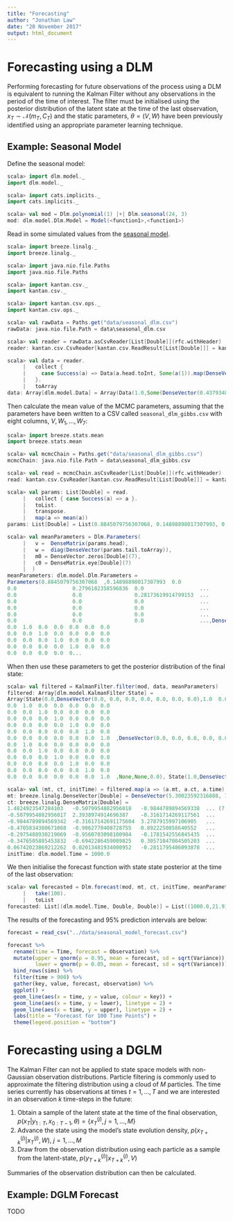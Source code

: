 ```yaml
---
title: "Forecasting"
author: "Jonathan Law"
date: "20 November 2017"
output: html_document
---
```


# Forecasting using a DLM

Performing forecasting for future observations of the process using a DLM is equivalent to running the Kalman Filter without any observations in the period of the time of interest. The filter must be initialised using the posterior distribution of the latent state at the time of the last observation, $x_T \sim \mathcal{N}(m_T, C_T)$ and the static parameters, $\theta = (V, W)$ have been previously identified using an appropriate parameter learning technique.

## Example: Seasonal Model

Define the seasonal model:

```scala
scala> import dlm.model._
import dlm.model._

scala> import cats.implicits._
import cats.implicits._

scala> val mod = Dlm.polynomial(1) |+| Dlm.seasonal(24, 3)
mod: dlm.model.Dlm.Model = Model(<function1>,<function1>)
```

Read in some simulated values from the [seasonal model](SeasonalModel.html).

```scala
scala> import breeze.linalg._
import breeze.linalg._

scala> import java.nio.file.Paths
import java.nio.file.Paths

scala> import kantan.csv._
import kantan.csv._

scala> import kantan.csv.ops._
import kantan.csv.ops._

scala> val rawData = Paths.get("data/seasonal_dlm.csv")
rawData: java.nio.file.Path = data\seasonal_dlm.csv

scala> val reader = rawData.asCsvReader[List[Double]](rfc.withHeader)
reader: kantan.csv.CsvReader[kantan.csv.ReadResult[List[Double]]] = kantan.codecs.resource.ResourceIterator$$anon$6@3a6ddb40

scala> val data = reader.
     |   collect { 
     |     case Success(a) => Data(a.head.toInt, Some(a(1)).map(DenseVector(_)))
     |   }.
     |   toArray
data: Array[dlm.model.Data] = Array(Data(1.0,Some(DenseVector(0.4379348004884742))), Data(2.0,Some(DenseVector(1.4108334752047018))), Data(3.0,Some(DenseVector(1.0554007562215737))), Data(4.0,Some(DenseVector(1.6065644463898545))), Data(5.0,Some(DenseVector(-0.9324848268895531))), Data(6.0,Some(DenseVector(-0.41798535825781014))), Data(7.0,Some(DenseVector(3.1133842878248283))), Data(8.0,Some(DenseVector(1.5529700271666615))), Data(9.0,Some(DenseVector(-6.066407414909048))), Data(10.0,Some(DenseVector(-1.3903044774146969))), Data(11.0,Some(DenseVector(1.00857024620827))), Data(12.0,Some(DenseVector(-2.1280969981651334))), Data(13.0,Some(DenseVector(-1.6266216847540287))), Data(14.0,Some(DenseVector(1.8439005505644868))), Data(15.0,Some(DenseVector(0.16211017003365258))), Data(16.0,Some(...
```

Then calculate the mean value of the MCMC parameters, assuming that the parameters have been written to a CSV called `seasonal_dlm_gibbs.csv` with eight columns, $V, W_1,\dots,W_7$:

```scala
scala> import breeze.stats.mean
import breeze.stats.mean

scala> val mcmcChain = Paths.get("data/seasonal_dlm_gibbs.csv")
mcmcChain: java.nio.file.Path = data\seasonal_dlm_gibbs.csv

scala> val read = mcmcChain.asCsvReader[List[Double]](rfc.withHeader)
read: kantan.csv.CsvReader[kantan.csv.ReadResult[List[Double]]] = kantan.codecs.resource.ResourceIterator$$anon$6@417cb8f6

scala> val params: List[Double] = read.
     |   collect { case Success(a) => a }.
     |   toList.
     |   transpose.
     |   map(a => mean(a))
params: List[Double] = List(0.8845079756307068, 0.14898898017307993, 0.2796182358596836, 0.28173619914799153, 0.2758751247272198, 0.2816157274900601, 0.2519573345917604, 0.24110852919544112)

scala> val meanParameters = Dlm.Parameters(
     |   v =  DenseMatrix(params.head), 
     |   w =  diag(DenseVector(params.tail.toArray)), 
     |   m0 = DenseVector.zeros[Double](7),
     |   c0 = DenseMatrix.eye[Double](7)
     |  )
meanParameters: dlm.model.Dlm.Parameters =
Parameters(0.8845079756307068  ,0.14898898017307993  0.0                 0.0                  ... (7 total)
0.0                  0.2796182358596836  0.0                  ...
0.0                  0.0                 0.28173619914799153  ...
0.0                  0.0                 0.0                  ...
0.0                  0.0                 0.0                  ...
0.0                  0.0                 0.0                  ...
0.0                  0.0                 0.0                  ...,DenseVector(0.0, 0.0, 0.0, 0.0, 0.0, 0.0, 0.0),1.0  0.0  0.0  0.0  0.0  0.0  0.0
0.0  1.0  0.0  0.0  0.0  0.0  0.0
0.0  0.0  1.0  0.0  0.0  0.0  0.0
0.0  0.0  0.0  1.0  0.0  0.0  0.0
0.0  0.0  0.0  0.0  1.0  0.0  0.0
0.0  0.0  0.0  0.0  0...
```

When then use these parameters to get the posterior distribution of the final state:

```scala
scala> val filtered = KalmanFilter.filter(mod, data, meanParameters)
filtered: Array[dlm.model.KalmanFilter.State] =
Array(State(0.0,DenseVector(0.0, 0.0, 0.0, 0.0, 0.0, 0.0, 0.0),1.0  0.0  0.0  0.0  0.0  0.0  0.0
0.0  1.0  0.0  0.0  0.0  0.0  0.0
0.0  0.0  1.0  0.0  0.0  0.0  0.0
0.0  0.0  0.0  1.0  0.0  0.0  0.0
0.0  0.0  0.0  0.0  1.0  0.0  0.0
0.0  0.0  0.0  0.0  0.0  1.0  0.0
0.0  0.0  0.0  0.0  0.0  0.0  1.0  ,DenseVector(0.0, 0.0, 0.0, 0.0, 0.0, 0.0, 0.0),1.0  0.0  0.0  0.0  0.0  0.0  0.0
0.0  1.0  0.0  0.0  0.0  0.0  0.0
0.0  0.0  1.0  0.0  0.0  0.0  0.0
0.0  0.0  0.0  1.0  0.0  0.0  0.0
0.0  0.0  0.0  0.0  1.0  0.0  0.0
0.0  0.0  0.0  0.0  0.0  1.0  0.0
0.0  0.0  0.0  0.0  0.0  0.0  1.0  ,None,None,0.0), State(1.0,DenseVector(0.08614736680800719, 0.0959415133139168, 0.0, 0.09566086730834508, 0.0, 0.09386759106671745, 0.0),0.92296817...

scala> val (mt, ct, initTime) = filtered.map(a => (a.mt, a.ct, a.time)).last
mt: breeze.linalg.DenseVector[Double] = DenseVector(5.30023592316088, 13.364804116054309, -5.823030583899986, 13.322842653403423, -11.996595079225864, -10.074359078424946, -19.0726279240834)
ct: breeze.linalg.DenseMatrix[Double] =
1.4824923547284103   -0.5079954882956018   -0.9844789894569338  ... (7 total)
-0.5079954882956017  2.3938974914696387    -0.3161714269117561  ...
-0.9844789894569342  -0.31617142691175604  3.2787915997106905   ...
-0.4705834380671068  -0.9062770408728755   0.8922250858640552   ...
-0.2975488930219069  -0.9560703098100984   -0.1781542556845435  ...
-0.3476505885453832  -0.6942286459009825   0.30571047004505203  ...
0.06742023869212262  0.02013481934000952   -0.2811795486093878  ...
initTime: dlm.model.Time = 1000.0
```

We then initialise the forecast function with state state posterior at the time of the last observation:

```scala
scala> val forecasted = Dlm.forecast(mod, mt, ct, initTime, meanParameters).
     |   take(100).
     |   toList
forecasted: List[(dlm.model.Time, Double, Double)] = List((1000.0,21.913523614193664,1.60512413134061), (1001.0,-2.960331273551211,964.5423462993369), (1002.0,20.04759248898447,1919.5370269888276), (1003.0,-21.272204070425918,2885.383255540375), (1004.0,55.90941644452681,3852.8401892725688), (1005.0,1.632124655051868,4789.02559567327), (1006.0,-7.726256869010135,5755.52830011983), (1007.0,-0.03667277728477636,6711.793895470083), (1008.0,-0.03667277728477636,7675.885088224641), (1009.0,-7.726256869010133,8640.049417014416), (1010.0,1.6321246550517827,9600.134617647604), (1011.0,55.9094164445268,10582.600354655138), (1012.0,-21.272204070425797,11560.676778282743), (1013.0,20.04759248898445,12513.907668438816), (1014.0,-2.960331273551306,13472.208337275617), (1015.0,21.91352361419347,14428...
```

The results of the forecasting and 95% prediction intervals are below:

```r
forecast = read_csv("../data/seasonal_model_forecast.csv")

forecast %>%
  rename(time = Time, forecast = Observation) %>%
  mutate(upper = qnorm(p = 0.95, mean = forecast, sd = sqrt(Variance)),
         lower = qnorm(p = 0.05, mean = forecast, sd = sqrt(Variance))) %>%
  bind_rows(sims) %>%
  filter(time > 900) %>%
  gather(key, value, forecast, observation) %>%
  ggplot() +
  geom_line(aes(x = time, y = value, colour = key)) +
  geom_line(aes(x = time, y = lower), linetype = 2) +
  geom_line(aes(x = time, y = upper), linetype = 2) +
  labs(title = "Forecast for 100 Time Points") +
  theme(legend.position = "bottom")
```

# Forecasting using a DGLM

The Kalman Filter can not be applied to state space models with non-Gaussian observation distributions. Particle filtering is commonly used to approximate the filtering distribution using a cloud of $M$ particles. The time series currently has observations at times $t = 1,\dots,T$ and we are interested in an observation $k$ time-steps in the future:

1) Obtain a sample of the latent state at the time of the final observation, $p(x_T|y_{1:T}, x_{0:{T-1}}, \theta) = \{x_T^{(j)}, j = 1,\dots, M\}$
2) Advance the state using the model's state evolution density, $p(x_{T+k}^{(j)}|x_{T}^{(j)}, W)$, $j = 1,\dots,M$
3) Draw from the observation distribution using each particle as a sample from the latent-state, $p(y^{(j)}_{T+k}|x_{T+k}^{(j)}, V)$

Summaries of the observation distribution can then be calculated.

## Example: DGLM Forecast

TODO
